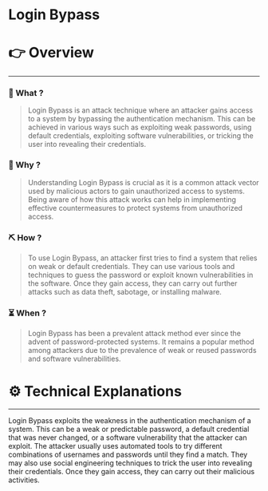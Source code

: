 # Login Bypass


# 👉 Overview

---

### 👀 What ?

> Login Bypass is an attack technique where an attacker gains access to a system by bypassing the authentication mechanism. This can be achieved in various ways such as exploiting weak passwords, using default credentials, exploiting software vulnerabilities, or tricking the user into revealing their credentials.
> 

### 🧐 Why ?

> Understanding Login Bypass is crucial as it is a common attack vector used by malicious actors to gain unauthorized access to systems. Being aware of how this attack works can help in implementing effective countermeasures to protect systems from unauthorized access.
> 

### ⛏️ How ?

> To use Login Bypass, an attacker first tries to find a system that relies on weak or default credentials. They can use various tools and techniques to guess the password or exploit known vulnerabilities in the software. Once they gain access, they can carry out further attacks such as data theft, sabotage, or installing malware.
> 

### ⏳ When ?

> Login Bypass has been a prevalent attack method ever since the advent of password-protected systems. It remains a popular method among attackers due to the prevalence of weak or reused passwords and software vulnerabilities.
> 

# ⚙️ Technical Explanations

---

Login Bypass exploits the weakness in the authentication mechanism of a system. This can be a weak or predictable password, a default credential that was never changed, or a software vulnerability that the attacker can exploit. The attacker usually uses automated tools to try different combinations of usernames and passwords until they find a match. They may also use social engineering techniques to trick the user into revealing their credentials. Once they gain access, they can carry out their malicious activities.
